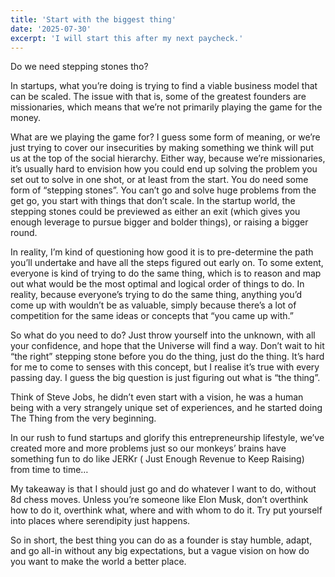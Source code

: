 ```yaml
---
title: 'Start with the biggest thing'
date: '2025-07-30'
excerpt: 'I will start this after my next paycheck.'
---
```


Do we need stepping stones tho?

In startups, what you’re doing is trying to find a viable business model that can be scaled. The issue with that is, some of the greatest founders are missionaries, which means that we’re not primarily playing the game for the money.

What are we playing the game for? I guess some form of meaning, or we’re just trying to cover our insecurities by making something we think will put us at the top of the social hierarchy. Either way, because we’re missionaries, it’s usually hard to envision how you could end up solving the problem you set out to solve in one shot, or at least from the start. You do need some form of “stepping stones”. You can’t go and solve huge problems from the get go, you start with things that don’t scale. In the startup world, the stepping stones could be previewed as either an exit (which gives you enough leverage to pursue bigger and bolder things), or raising a bigger round.

In reality, I’m kind of questioning how good it is to pre-determine the path you’ll undertake and have all the steps figured out early on. To some extent, everyone is kind of trying to do the same thing, which is to reason and map out what would be the most optimal and logical order of things to do. In reality, because everyone’s trying to do the same thing, anything you’d come up with wouldn’t be as valuable, simply because there’s a lot of competition for the same ideas or concepts that “you came up with.”

So what do you need to do? Just throw yourself into the unknown, with all your confidence, and hope that the Universe will find a way. Don’t wait to hit “the right” stepping stone before you do the thing, just do the thing. It’s hard for me to come to senses with this concept, but I realise it’s true with every passing day. I guess the big question is just figuring out what is “the thing”.

Think of Steve Jobs, he didn’t even start with a vision, he was a human being with a very strangely unique set of experiences, and he started doing The Thing from the very beginning.

In our rush to fund startups and glorify this entrepreneurship lifestyle, we’ve created more and more problems just so our monkeys’ brains have something fun to do like JERKr ( Just Enough Revenue to Keep Raising) from time to time…

My takeaway is that I should just go and do whatever I want to do, without 8d chess moves. Unless you’re someone like Elon Musk, don’t overthink how to do it, overthink what, where and with whom to do it. Try put yourself into places where serendipity just happens.

So in short, the best thing you can do as a founder is stay humble, adapt, and go all-in without any big expectations, but a vague vision on how do you want to make the world a better place.